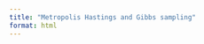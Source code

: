 ```yaml
---
title: "Metropolis Hastings and Gibbs sampling"
format: html
---
```














































